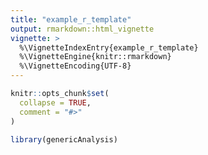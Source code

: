 ```yaml
---
title: "example_r_template"
output: rmarkdown::html_vignette
vignette: >
  %\VignetteIndexEntry{example_r_template}
  %\VignetteEngine{knitr::rmarkdown}
  %\VignetteEncoding{UTF-8}
---
```


```r
knitr::opts_chunk$set(
  collapse = TRUE,
  comment = "#>"
)
```

```r
library(genericAnalysis)
```
